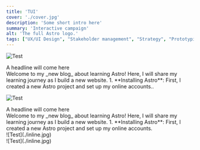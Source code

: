 ```yaml
---
title: 'TUI'
cover: './cover.jpg'
description: 'Some short intro here'
summary: 'Interactive campaign'
alt: 'The full Astro logo.'
tags: ["UX/UI Design", "Stakeholder management", "Strategy", "Prototyping", "Brand transition"]
---
```


![Test](./inline.jpg)

<ProjectParagraph>
<div slot="left">A headline will come here</ div>
<div slot="right">
Welcome to my _new blog_ about learning Astro! Here, I will share my learning journey as I build a new website.
1. **Installing Astro**: First, I created a new Astro project and set up my online accounts..
</div>
</ProjectParagraph>

![Test](./inline.jpg)


<ProjectParagraph>
<div slot="left">A headline will come here </ div>
<div slot="right">
Welcome to my _new blog_ about learning Astro! Here, I will share my learning journey as I build a new website.
1. **Installing Astro**: First, I created a new Astro project and set up my online accounts.
</div>
</ProjectParagraph>


<ProjectSidebyside>
<div slot="left">  
![Test](./inline.jpg)
</ div>
<div slot="right">
![Test](./inline.jpg)
</div>
</ProjectSidebyside>
